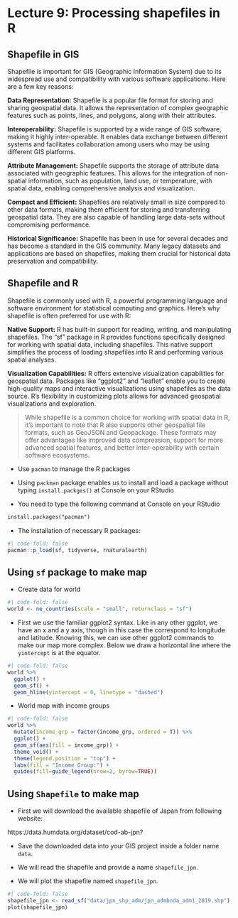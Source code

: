 # Lecture 9: Processing shapefiles in R

## Shapefile in GIS

Shapefile is important for GIS (Geographic Information System) due to its widespread use and compatibility with various software applications. Here are a few key reasons:

**Data Representation:** Shapefile is a popular file format for storing and sharing geospatial data. It allows the representation of complex geographic features such as points, lines, and polygons, along with their attributes.

**Interoperability:** Shapefile is supported by a wide range of GIS software, making it highly inter-operable. It enables data exchange between different systems and facilitates collaboration among users who may be using different GIS platforms.

**Attribute Management:** Shapefile supports the storage of attribute data associated with geographic features. This allows for the integration of non-spatial information, such as population, land use, or temperature, with spatial data, enabling comprehensive analysis and visualization.

**Compact and Efficient:** Shapefiles are relatively small in size compared to other data formats, making them efficient for storing and transferring geospatial data. They are also capable of handling large data-sets without compromising performance.

**Historical Significance:** Shapefile has been in use for several decades and has become a standard in the GIS community. Many legacy datasets and applications are based on shapefiles, making them crucial for historical data preservation and compatibility.

## Shapefile and R

Shapefile is commonly used with R, a powerful programming language and software environment for statistical computing and graphics. Here's why shapefile is often preferred for use with R:

**Native Support:** R has built-in support for reading, writing, and manipulating shapefiles. The "sf" package in R provides functions specifically designed for working with spatial data, including shapefiles. This native support simplifies the process of loading shapefiles into R and performing various spatial analyses.

**Visualization Capabilities:** R offers extensive visualization capabilities for geospatial data. Packages like "ggplot2" and "leaflet" enable you to create high-quality maps and interactive visualizations using shapefiles as the data source. R's flexibility in customizing plots allows for advanced geospatial visualizations and exploration.

> While shapefile is a common choice for working with spatial data in R, it's important to note that R also supports other geospatial file formats, such as GeoJSON and Geopackage. These formats may offer advantages like improved data compression, support for more advanced spatial features, and better inter-operability with certain software ecosystems.

-   Use `pacman` to manage the R packages

-   Using `packman` package enables us to install and load a package without typing `install.packges()` at Console on your RStudio

-   You need to type the following command at Console on your RStudio

```txt
install.packages("pacman")
```

-   The installation of necessary R packages:

```r
#| code-fold: false
pacman::p_load(sf, tidyverse, rnaturalearth)
```

## Using `sf` package to make map

-   Create data for world

```r
#| code-fold: false
world <- ne_countries(scale = "small", returnclass = "sf")
```

-   First we use the familiar ggplot2 syntax. Like in any other ggplot, we have an x and a y axis, though in this case the correspond to longitude and latitude. Knowing this, we can use other ggplot2 commands to make our map more complex. Below we draw a horizontal line where the `yintercept` is at the equator.

```r
#| code-fold: false
world %>% 
  ggplot() + 
  geom_sf() +
  geom_hline(yintercept = 0, linetype = "dashed") 
```

-   World map with income groups

```r
#| code-fold: false
world %>% 
  mutate(income_grp = factor(income_grp, ordered = T)) %>% 
  ggplot() + 
  geom_sf(aes(fill = income_grp)) +
  theme_void() +
  theme(legend.position = "top") +
  labs(fill = "Income Group:") +
  guides(fill=guide_legend(nrow=2, byrow=TRUE))
```

## Using `Shapefile` to make map

-   First we will download the available shapefile of Japan from following website:

https://data.humdata.org/dataset/cod-ab-jpn?

-   Save the downloaded data into your GIS project inside a folder name `data`.

-   We will read the shapefile and provide a name `shapefile_jpn`.

-   We will plot the shapefile named `shapefile_jpn`.

```r
#| code-fold: false
shapefile_jpn <- read_sf("data/jpn_shp_adm/jpn_admbnda_adm1_2019.shp")
plot(shapefile_jpn)
```
